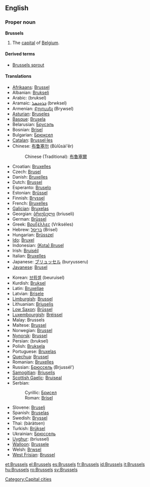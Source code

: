 ==English==

===Proper noun===
{{wikipedia}}
'''Brussels'''

# The [[capital]] of [[Belgium]].

====Derived terms====
* [[Brussels sprout]]

====Translations====
{{trans-top|capital of Belgium}}
* [[Afrikaans]]: [[Brussel]]
* Albanian: [[Brukseli]]
* Arabic: {{Arab|[[بروكسل]]}} (bruksel)
* Aramaic: [[ܒܪܘܟܣܠ]] (brwksel)
* Armenian: [[Բրյուսել]] (Brywsel)
* [[Asturian]]: [[Bruseles]]
* [[Basque]]: [[Brusela]]
* Belarusian: [[Брусэль]]
* Bosnian: [[Brisel]] {{m}}
* Bulgarian: [[Брюксел]]
* [[Catalan]]: [[Brussel·les]]
* Chinese: [[布鲁塞尔]] (Bùlǔsài'ěr)
*: Chinese (Traditional): [[布魯塞爾]]
* Croatian: [[Bruxelles]]
* Czech: [[Brusel]]
* Danish: [[Bruxelles]]
* Dutch: [[Brussel]] {{n}}
* Esperanto: [[Bruselo]]
* Estonian: [[Brüssel]]
* Finnish: [[Bryssel]]
* French: [[Bruxelles]] {{f}}
* [[Galician]]: [[Bruxelas]]
* Georgian: [[ბრიუსელი]] (briuseli)
* German: [[Brüssel]] {{n}}
* Greek: [[Βρυξέλλες]] (Vrikséles) {{f|p}}
* Hebrew: [[בריסל]] (Brisel)
* Hungarian: [[Brüsszel]]
* [[Ido]]: [[Bruxel]]
* Indonesian: [[(Kota) Brusel]]
* Irish: [[Bruiséil]]
* Italian: [[Bruxelles]] {{f}}
* Japanese: [[ブリュッセル]] (buryusseru)
* [[Javanese]]: [[Brusel]]
{{trans-mid}}
* Korean: [[브뤼셀]] (beuruisel)
* Kurdish: [[Bruksel]]
* Latin: [[Bruxellae]]
* Latvian: [[Brisele]]
* [[Limburgish]]: [[Brussel]]
* Lithuanian: [[Briuselis]]
* [[Low Saxon]]: [[Brüssel]]
* [[Luxembourgish]]: [[Bréissel]]
* Malay: Brussels
* Maltese: [[Brussel]]
* Norwegian: [[Brussel]]
* [[Nynorsk]]: [[Brussel]]
* Persian: {{fa-Arab|[[بروکسل]]}} (bruksel)
* Polish: [[Bruksela]]
* Portuguese: [[Bruxelas]]
* [[Quechua]]: [[Brussel]]
* Romanian: [[Bruxelles]]
* Russian: [[Брюссель]] (Brjussél’) {{m}}
* [[Samogitian]]: [[Briuselis]]
* [[Scottish Gaelic]]: [[Bruiseal]]
* Serbian:
*: Cyrillic: [[Брисел]] {{m}}
*: Roman: [[Brisel#Serbian|Brisel]] {{m}}
* Slovene: [[Bruselj]]
* Spanish: [[Bruselas]] {{f}}
* Swedish: [[Bryssel]]
* Thai: {{Thai|[[บรัสเซลส์]]}} (bàràtsen)
* Turkish: [[Brüksel]]
* Ukrainian: [[Брюссель]]
* [[Uyghur]]: {{ug-Arab|[[بريۇسسېل]]}} (briussel)
* [[Walloon]]: [[Brussele]]
* Welsh: [[Brwsel]]
* [[West Frisian]]: [[Brussel]]
{{trans-bottom}}

[[Category:Capital cities]]

[[et:Brussels]]
[[el:Brussels]]
[[es:Brussels]]
[[fr:Brussels]]
[[id:Brussels]]
[[it:Brussels]]
[[hu:Brussels]]
[[ro:Brussels]]
[[sv:Brussels]]